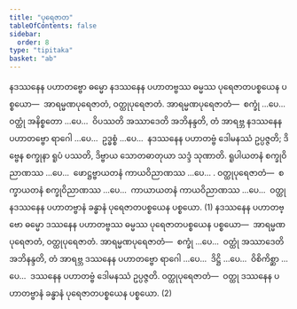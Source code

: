 ```yaml
---
title: "ပုရေဇာတ"
tableOfContents: false
sidebar:
  order: 8
type: "tipitaka"
basket: "ab"
---
```



<DynamicBreadcrumb />

<Division number="21">

<Paragraph number="4107">
နဒဿနေန ပဟာတဗ္ဗော ဓမ္မော နဒဿနေန ပဟာတဗ္ဗဿ ဓမ္မဿ ပုရေဇာတပစ္စယေန ပစ္စယော—  အာရမ္မဏပုရေဇာတံ, ဝတ္ထုပုရေဇာတံ. <Emphasis>အာရမ္မဏပုရေဇာတံ</Emphasis>—  စက္ခုံ …ပေ…  ဝတ္ထုံ အနိစ္စတော …ပေ…  ဝိပဿတိ အဿာဒေတိ အဘိနန္ဒတိ, တံ အာရဗ္ဘ နဒဿနေန ပဟာတဗ္ဗော ရာဂေါ …ပေ…  ဥဒ္ဓစ္စံ …ပေ…  နဒဿနေန ပဟာတဗ္ဗံ ဒေါမနဿံ ဥပ္ပဇ္ဇတိ; ဒိဗ္ဗေန စက္ခုနာ ရူပံ ပဿတိ, ဒိဗ္ဗာယ သောတဓာတုယာ သဒ္ဒံ သုဏာတိ. ရူပါယတနံ စက္ခုဝိညာဏဿ …ပေ…  ဖောဋ္ဌဗ္ဗာယတနံ ကာယဝိညာဏဿ …ပေ… . <Emphasis>ဝတ္ထုပုရေဇာတံ</Emphasis>—  စက္ခာယတနံ စက္ခုဝိညာဏဿ …ပေ…  ကာယာယတနံ ကာယဝိညာဏဿ …ပေ…  ဝတ္ထု နဒဿနေန ပဟာတဗ္ဗာနံ ခန္ဓာနံ ပုရေဇာတပစ္စယေန ပစ္စယော. (1)
</Paragraph>

<Paragraph number="4108">
နဒဿနေန ပဟာတဗ္ဗော ဓမ္မော ဒဿနေန ပဟာတဗ္ဗဿ ဓမ္မဿ ပုရေဇာတပစ္စယေန ပစ္စယော—  အာရမ္မဏပုရေဇာတံ, ဝတ္ထုပုရေဇာတံ. <Emphasis>အာရမ္မဏပုရေဇာတံ</Emphasis>—  စက္ခုံ …ပေ…  ဝတ္ထုံ အဿာဒေတိ အဘိနန္ဒတိ, တံ အာရဗ္ဘ ဒဿနေန ပဟာတဗ္ဗော ရာဂေါ …ပေ…  ဒိဋ္ဌိ …ပေ…  ဝိစိကိစ္ဆာ …ပေ…  ဒဿနေန ပဟာတဗ္ဗံ ဒေါမနဿံ ဥပ္ပဇ္ဇတိ. <Emphasis>ဝတ္ထုပုရေဇာတံ</Emphasis>—  ဝတ္ထု ဒဿနေန ပဟာတဗ္ဗာနံ ခန္ဓာနံ ပုရေဇာတပစ္စယေန ပစ္စယော. (2)
</Paragraph>
</Division>